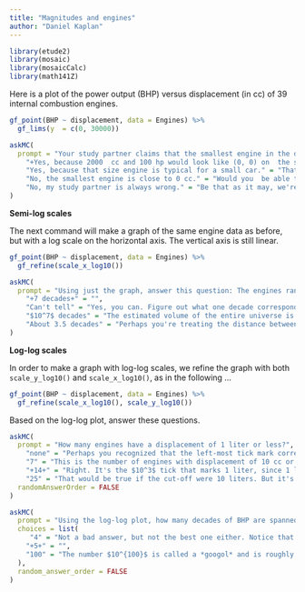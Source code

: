 ```yaml
---
title: "Magnitudes and engines"
author: "Daniel Kaplan"
---
```


```r
library(etude2)
library(mosaic)
library(mosaicCalc)
library(math141Z)
```


Here is a plot of the power output (BHP) versus displacement (in cc) of 39 internal combustion engines.

::: {.scaffolding}
```r
gf_point(BHP ~ displacement, data = Engines) %>%
  gf_lims(y  = c(0, 30000))
```
:::

```r
askMC(
  prompt = "Your study partner claims that the smallest engine in the data has a displacement of 2000 cc (that is, 2.0 liters) and 100 horsepower. Based only on the graph, is this claim plausible?",
    "+Yes, because 2000  cc and 100 hp would look like (0, 0) on  the scale of this graph.+" = "",
    "Yes, because that size engine is typical for a small car." = "That may be, but certainly you've encountered lawn  mower engines that are much smaller.",
    "No, the smallest engine is close to 0 cc." = "Would you  be able to distinguish visually an engine of 1 cc from an engine of 1000cc on this graph? Both these values would lie on the same horizontal pixel in the graph.",
    "No, my study partner is always wrong." = "Be that as it may, we're looking for a principled answer, not an *ad hominem* one."
)
```

**Semi-log scales**

The next command will make a graph of the same engine data as before, but with a log scale on the horizontal axis. The vertical axis is still linear. 

::: {.scaffolding}
```r
gf_point(BHP ~ displacement, data = Engines) %>%
  gf_refine(scale_x_log10())
```
:::


```r
askMC(
  prompt = "Using just the graph, answer this question: The engines range over how many decades of displacement? (Remember, a decade is a factor of 10.)",
    "+7 decades+" = "",
    "Can't tell" = "Yes, you can. Figure out what one decade corresponds to in terms of distance on  the log axes.",
    "$10^7$ decades" = "The estimated volume of the entire universe is about $4 \\times 10^{86}$ cc. The volume of a neutron is about $6 \\times 10^{-81}$ cc. The range between a neutron and the universe is therefore about $86  - -81 = 167$ decades. Do you think it likely that there is an internal combustion engine smaller than a neutron or larger than the universe?",
    "About 3.5 decades" = "Perhaps you're treating the distance between axis labels as one decade. Look carefully and you see that it's actually a factor of 100, that is, two decades."
)
```

**Log-log scales**

In  order to make a graph with log-log scales, we refine  the graph with both `scale_y_log10()` and `scale_x_log10()`, as in the following  ...

```r
gf_point(BHP ~ displacement, data = Engines) %>%
  gf_refine(scale_x_log10(), scale_y_log10())
```

Based on the log-log plot, answer these questions.

```r
askMC(
  prompt = "How many engines have a displacement of 1 liter or less?",
    "none" = "Perhaps you recognized that the left-most tick mark corresponds to a value of 1, and that no data points are 1 or smaller. But one liter corresponds to 1000 cc.",
    "7" = "This is the number of engines with displacement of 10 cc or smaller. But one liter corresponds to 1000 cc.",
    "+14+" = "Right. It's the $10^3$ tick that marks 1 liter, since 1 liter is 1000 cc.",
    "25" = "That would be true if the cut-off were 10 liters. But it's not.",
  randomAnswerOrder = FALSE
)
```

```r
askMC(
  prompt = "Using the log-log plot, how many decades of BHP are spanned by the data?",
  choices = list(
     "4" = "Not a bad answer, but not the best one either. Notice that the smallest engine is about half a decade below 1 BPM, and the largest is  about half a decade above 10,000 BPH",
    "+5+" = "",
    "100" = "The number $10^{100}$ is called a *googol* and is roughly how many particles (including photons, neutrinos, etc.)  are in the universe. Imagine,  quite contrary to fact, that 1 BHP could be generated by burning one molecule of fuel per second. Then as many fuel molecules as there are particles in the universe would have  to  be burned each second to power an engine at the high end of a span of 100 decades."
  ),
  random_answer_order = FALSE
)
```




